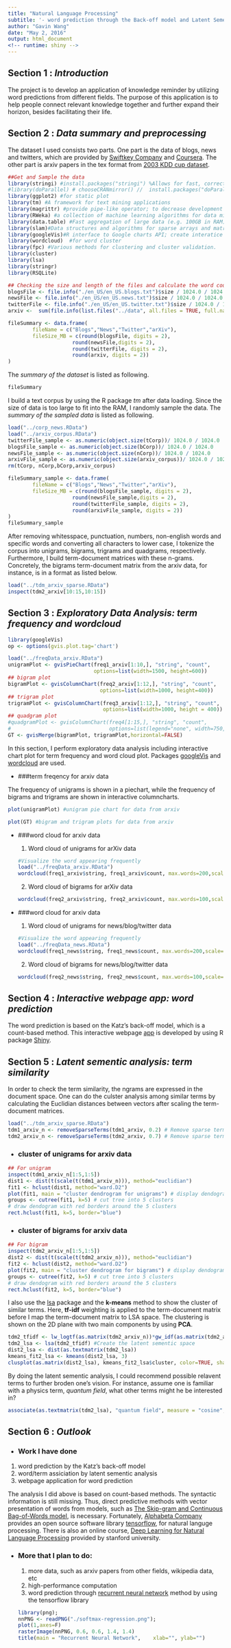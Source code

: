 ```yaml
---
title: "Natural Language Processing"
subtitle: '- word prediction through the Back-off model and Latent Sementic Analysis'
author: "Gavin Wang"
date: "May 2, 2016"
output: html_document
<!-- runtime: shiny -->
---
```


## **Section 1 ** : *Introduction*
The project is to develop an application of knowledge reminder by utilizing word predictions from different fields. The purpose of this application is to help people connect relevant knowledge together and further expand their horizon, besides facilitating their life.


## **Section 2 ** : *Data summary and preprocessing*
The dataset I used consists two parts. One part is the data of blogs, news and twitters, which are provided by [Swiftkey Company](https://swiftkey.com/en) and [Coursera](https://www.coursera.org/). The other part is arxiv papers in the tex format from [2003 KDD cup dataset](http://www.cs.cornell.edu/projects/kddcup/).

```r
##Get and Sample the data
library(stringi) #install.packages("stringi") %Allows for fast, correct, consistent, portable, as well as convenient character string/text processing in every locale and any native encoding
#library(doParallel) # chooseCRANmirror() //  install.packages("doParallel", dependencies = c("Depends", "Imports")) 
library(ggplot2) #for static plot
library(tm) #A framework for text mining applications
library(magrittr) #provide pipe-like operator; to decrease development time and to improve readability and maintainability of code
library(RWeka) #a collection of machine learning algorithms for data mining tasks written in Java, containing tools for data pre-processing, classification, regression, clustering, association rules, and visualization
library(data.table) #Fast aggregation of large data (e.g. 100GB in RAM), fast ordered joins, fast add/modify/delete of columns by group using no copies at all
library(slam)#Data structures and algorithms for sparse arrays and matrices,
library(googleVis)#R interface to Google charts API; create interatice charts
library(wordcloud)  #for word cluster
library(fpc) #Various methods for clustering and cluster validation.
library(cluster)
library(lsa)
library(stringr)
library(RSQLite)

## Checking the size and length of the files and calculate the word count
blogsFile <- file.info("./en_US/en_US.blogs.txt")$size / 1024.0 / 1024.0
newsFile <- file.info("./en_US/en_US.news.txt")$size / 1024.0 / 1024.0
twitterFile <- file.info("./en_US/en_US.twitter.txt")$size / 1024.0 / 1024.0
arxiv <-  sum(file.info(list.files("../data", all.files = TRUE, full.names = TRUE, recursive = TRUE))$size)/ 1024.0 / 1024.0

fileSummary <- data.frame(
        fileName = c("Blogs","News","Twitter","arXiv"),
        fileSize_MB = c(round(blogsFile, digits = 2), 
                     round(newsFile,digits = 2), 
                     round(twitterFile, digits = 2),
                     round(arxiv, digits = 2))
)
```
The *summary of the dataset* is listed as following.
```r
fileSummary
```

I build a text corpus by using the R package *tm* after data loading. Since the size of data is too large to fit into the RAM, I randomly sample the data. The *summary of the sampled data* is listed as following.
```r
load("../corp_news.RData")
load("../arxiv_corpus.RData")
twitterFile_sample <- as.numeric(object.size(tCorp))/ 1024.0 / 1024.0
blogsFile_sample <- as.numeric(object.size(bCorp))/ 1024.0 / 1024.0
newsFile_sample <- as.numeric(object.size(nCorp))/ 1024.0 / 1024.0
arxivFile_sample <- as.numeric(object.size(arxiv_corpus))/ 1024.0 / 1024.0
rm(tCorp, nCorp,bCorp,arxiv_corpus)
```
```r
fileSummary_sample <- data.frame(
        fileName = c("Blogs","News","Twitter","arXiv"),
        fileSize_MB = c(round(blogsFile_sample, digits = 2), 
                     round(newsFile_sample,digits = 2), 
                     round(twitterFile_sample, digits = 2),
                     round(arxivFile_sample, digits = 2))
)
fileSummary_sample
```

After removing whitesspace, punctuation, numbers, non-english words and specific words and converting all characters to lower case, I tokenize the corpus into  unigrams, bigrams, trigrams and quadgrams, respectively. Furthermore, I build term-document matrices with these n-grams. Concretely, the bigrams term-document matrix from the arxiv data, for instance, is in a format as listed below.
```r
load("../tdm_arxiv_sparse.RData")
inspect(tdm2_arxiv[10:15,10:15])
```

## **Section 3 ** : *Exploratory Data Analysis: term frequency and wordcloud*
```r
library(googleVis)
op <- options(gvis.plot.tag='chart')
```
```r
load("../freqData_arxiv.RData")
unigramPlot <- gvisPieChart(freq1_arxiv[1:10,], "string", "count",                  
                            options=list(width=1500, height=600))
## bigram plot
bigramPlot <- gvisColumnChart(freq2_arxiv[1:12,], "string", "count",                  
                              options=list(width=1000, height=400))
## trigram plot
trigramPlot <- gvisColumnChart(freq3_arxiv[1:12,], "string", "count",                  
                               options=list(width=1000, height = 400))
## quadgram plot
#quadgramPlot <- gvisColumnChart(freq4[1:15,], "string", "count",                  
#                                options=list(legend="none", width=750, height=300))
GT <- gvisMerge(bigramPlot, trigramPlot,horizontal=FALSE) 
```
In this section, I perform exploratory data analysis including interactive chart plot for term frequency and word cloud plot. Packages [googleVis](https://cran.r-project.org/web/packages/googleVis/index.html) and [wordcloud](https://cran.r-project.org/web/packages/wordcloud/index.html) are used. 

* ###term freqency for arxiv data

The frequency of unigrams is shown in a piechart, while the frequency of bigrams and trigrams are shown in interactive columncharts.
```r
plot(unigramPlot) #unigram pie chart for data from arxiv
```
```r
plot(GT) #bigram and trigram plots for data from arxiv
```
* ###word cloud for arxiv data

  1. Word cloud of unigrams for arXiv data
```r
#Visualize the word appearing frequently
load("../freqData_arxiv.RData")
wordcloud(freq1_arxiv$string, freq1_arxiv$count, max.words=200,scale=c(5, .2), random.order=F, colors=brewer.pal(7, "Dark2"))   
```
  
  2. Word cloud of bigrams for arXiv data
```r
wordcloud(freq2_arxiv$string, freq2_arxiv$count, max.words=100,scale=c(5, .1), colors=brewer.pal(7, "Dark2"))  
```

* ###word cloud for arxiv data

  1. Word cloud of unigrams for news/blog/twitter data
```r
#Visualize the word appearing frequently
load("../freqData_news.RData")
wordcloud(freq1_news$string, freq1_news$count, max.words=200,scale=c(10, .7), random.order=F, colors=brewer.pal(7, "Dark2"), rot.per=.55)   
```
  
  2. Word cloud of bigrams for news/blog/twitter data
```r
wordcloud(freq2_news$string, freq2_news$count, max.words=100,scale=c(7, .1),random.order=F, colors=brewer.pal(7, "Dark2"), rot.per=.15)  
```

## **Section 4 ** : *Interactive webpage app: word prediction*
The word prediction is based on the Katz's back-off model, which is a count-based method. This interactive webpage [app](https://gavin0wang.shinyapps.io/shinyApp/) is developed by using R package [Shiny](https://cran.r-project.org/web/packages/shiny/index.html). 
<!--
```r
library(shiny)
source('predict.R')
shinyApp(
  ui = shinyUI(fluidPage(
    # Application title
  titlePanel("Knowledge reminder based on the known words"),
  h4("Expand your horizon by word prediction"),
  hr(),
  
  # Sidebar with a slider input for the number of bins
  sidebarLayout(
    sidebarPanel(
      textInput("text", label = h3("Please type a word"), value = "quantum"),
      helpText("hit enter or press the button"),
      submitButton("Predict"),
      hr()
    ),
    
    # Show a plot of the generated distribution
    mainPanel(
      br(),
      h3("The relevant word is most likey to be:"),
      h1(textOutput("predicted"), align="center", style="color:blue"),
      hr(),
      # Create a spot for the barplot
      h3("Possible top candidates:"),
      plotOutput("pred_plot")  
    )
  )
  )),
  
  server = shinyServer(function(input, output) {
  # input$text and input$action are available
  # output$sentence and output$predicted should be made available
  db <- dbConnect(SQLite(), dbname="train.db")
  dbout <- reactive({ngram_backoff(input$text, db)})
  
  output$sentence <- renderText({input$text})
  output$predicted <- renderText({
    out <- dbout()
    return(unlist(out)[1])
    })
  output$otherp <- renderText({
    out <- dbout()
    return(paste(unlist(out)[2:5],","))
    })
  output$pred_plot <- renderPlot({
    out <- dbout()
    freq = unlist(out[[2]])
    names(freq) <- unlist(strsplit(out[[1]]," "))
#     out2 <- data.table(word = names(freq),freq = freq)
#     g <- ggplot(out2, aes(x= word, y= freq))+ geom_bar()
#     g <- g + ylab("Frequency") + ggtitle("Adjusted word frequency")
#     print(g)
    barplot(freq,ylab="Frequency", col=("Green"))
  })
}),

  options = list(height = 750)
)
```
-->

## **Section 5 ** : *Latent sementic analysis: term similarity*
In order to check the term similarity, the ngrams are expressed in the document space. One can do the culster analysis among similar terms by calculating the Euclidian distances between vectors after scaling the term-document matrices.

```r
load("../tdm_arxiv_sparse.RData")
tdm1_arxiv_n <- removeSparseTerms(tdm1_arxiv, 0.2) # Remove sparse terms; make a matrix that is 80% empty space   
tdm2_arxiv_n <- removeSparseTerms(tdm2_arxiv, 0.7) # Remove sparse terms; make a matrix that is 90% empty space   
```

* ### cluster of unigrams for arxiv data
```r
## For unigram
inspect(tdm1_arxiv_n[1:5,1:5])
dist1 <- dist(t(scale(t(tdm1_arxiv_n))), method="euclidian") 
fit1 <- hclust(dist1, method="ward.D2") 
plot(fit1, main = "cluster dendrogram for unigrams") # display dendogram
groups <- cutree(fit1, k=5) # cut tree into 5 clusters
# draw dendogram with red borders around the 5 clusters 
rect.hclust(fit1, k=5, border="blue")
```

* ### cluster of bigrams for arxiv data
```r
## For bigram
inspect(tdm2_arxiv_n[1:5,1:5])
dist2 <- dist(t(scale(t(tdm2_arxiv_n))), method="euclidian")   
fit2 <- hclust(dist2, method="ward.D2") 
plot(fit2, main = "cluster dendrogram for bigrams") # display dendogram
groups <- cutree(fit2, k=5) # cut tree into 5 clusters
# draw dendogram with red borders around the 5 clusters 
rect.hclust(fit2, k=5, border="blue")
```

I also use the [lsa](https://cran.r-project.org/web/packages/lsa/index.html) package and the **k-means** method to show the cluster of similar terms. Here, **tf-idf** weighting is applied to the term-document matrix before I map the term-document matrix to LSA space. The clustering is shown on the 2D plane with two main components by using **PCA**.

```r
tdm2_tfidf <- lw_logtf(as.matrix(tdm2_arxiv_n))*gw_idf(as.matrix(tdm2_arxiv_n))  # tf-idf weighting
tdm2_lsa <- lsa(tdm2_tfidf) #Create the latent sementic space
dist2_lsa <- dist(as.textmatrix(tdm2_lsa))
kmeans_fit2_lsa <- kmeans(dist2_lsa, 3)   
clusplot(as.matrix(dist2_lsa), kmeans_fit2_lsa$cluster, color=TRUE, shade=TRUE, labels=2, lines=0, main = "term similarity by k-means in LSA space")
```

By doing the latent sementic analysis, I could recommend possible relavent terms to further broden one's vision. For instance, assume one is familiar with a physics term, *quantum field*, what other terms might he be interested in?

```r
associate(as.textmatrix(tdm2_lsa), "quantum field", measure = "cosine", threshold = 0.58)
```

## **Section 6 ** : *Outlook*
*  ### Work I have done
  1. word prediction by the Katz's back-off model
  2. word/term assiciation by latent sementic analysis
  3. webpage application for word prediction

The analysis I did above is based on count-based methods. The syntactic information is still missing. Thus, direct predictive methods with vector presentation of words from models, such as [The Skip-gram and Continuous Bag-of-Words model](https://www.tensorflow.org/versions/r0.8/tutorials/index.html), is necessary. Fortunately, [Alphabeta Company](https://abc.xyz/) provides an open source software library [tensorflow](https://www.tensorflow.org/), for natural languge processing. There is also an online course, [Deep Learning for Natural Language Processing](http://cs224d.stanford.edu/) provided by stanford university.

* ### More that I plan to do:
  1. more data, such as arxiv papers from other fields, wikipedia data, etc
  2. high-performance computation
  3. word prediction through [recurrent neural network](https://www.tensorflow.org/versions/r0.8/tutorials/recurrent/index.html#recurrent-neural-networks) method by using the tensorflow library
```r
library(png);
nnPNG <- readPNG("./softmax-regression.png");
plot(1,axes=F)
rasterImage(nnPNG, 0.6, 0.6, 1.4, 1.4)
title(main = "Recurrent Neural Network",	xlab="", ylab="")
```
